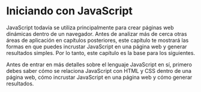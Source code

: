 # Iniciando con JavaScript

JavaScript todavía se utiliza principalmente para crear páginas web dinámicas dentro de un navegador. Antes de analizar más de cerca otras áreas de aplicación en capítulos posteriores, este capítulo te mostrará las formas en que puedes incrustar JavaScript en una página web y generar resultados simples. Por lo tanto, este capítulo es la base para los siguientes.

Antes de entrar en más detalles sobre el lenguaje JavaScript en sí, primero debes saber cómo se relaciona JavaScript con HTML y CSS dentro de una página web, cómo incrustar JavaScript en una página web y cómo generar resultados.
